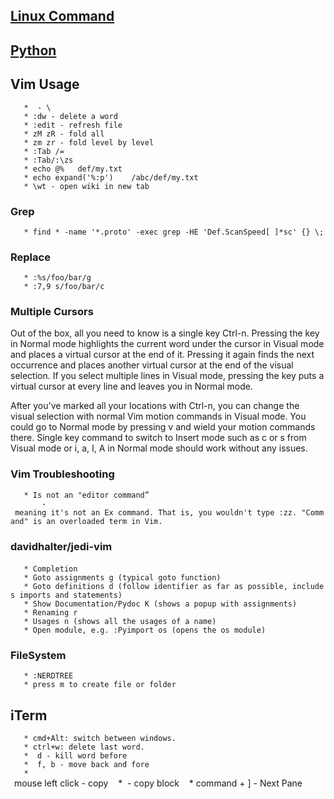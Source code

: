 == [[Linux Command]] ==
== [[Python]] ==

== Vim Usage ==
    * <Leader> - \
    * :dw - delete a word
    * :edit - refresh file
    * zM zR - fold all
    * zm zr - fold level by level
    * :Tab /=
    * :Tab/:\zs
    * echo @% 	def/my.txt
    * echo expand('%:p') 	/abc/def/my.txt
    * \wt - open wiki in new tab

=== Grep ===
    * find * -name '*.proto' -exec grep -HE 'Def.ScanSpeed[ ]*sc' {} \;

=== Replace ===
    * :%s/foo/bar/g
    * :7,9 s/foo/bar/c

=== Multiple Cursors ===

Out of the box, all you need to know is a single key Ctrl-n. Pressing the key in Normal mode highlights the current word under the cursor in Visual mode and places a virtual cursor at the end of it. Pressing it again finds the next occurrence and places another virtual cursor at the end of the visual selection.
If you select multiple lines in Visual mode, pressing the key puts a virtual cursor at every line and leaves you in Normal mode.

After you've marked all your locations with Ctrl-n, you can change the visual selection with normal Vim motion commands in Visual mode. You could go to Normal mode by pressing v and wield your motion commands there. Single key command to switch to Insert mode such as c or s from Visual mode or i, a, I, A in Normal mode should work without any issues.

=== Vim Troubleshooting ===
    * Is not an "editor command”
        - meaning it's not an Ex command. That is, you wouldn't type :zz. "Command" is an overloaded term in Vim.

=== davidhalter/jedi-vim ===
    * Completion <C-Space>
    * Goto assignments <leader>g (typical goto function)
    * Goto definitions <leader>d (follow identifier as far as possible, includes imports and statements)
    * Show Documentation/Pydoc K (shows a popup with assignments)
    * Renaming <leader>r
    * Usages <leader>n (shows all the usages of a name)
    * Open module, e.g. :Pyimport os (opens the os module)

=== FileSystem ===
    * :NERDTREE
    * press m to create file or folder

== iTerm ==
    * cmd+Alt: switch between windows.
    * ctrl+w: delete last word.
    * <Esc> d - kill word before
    * <Esc> f, b - move back and fore
    * <Option> mouse left click - copy
    * <Cmd><Option> - copy block
    * command + ] - Next Pane

